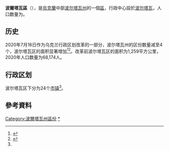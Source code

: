 {{Infobox settlement
| name                    = 波尔塔瓦区
| native_name             = Полтавський район
| native_name_lang        = uk
| settlement_type         = [[区_(乌克兰)|区]]
| image_skyline           = 
| image_caption           = 
| image_flag              = Flag of Poltava Raion.svg
| flag_size               = 115px
| image_shield            = Coat of Arms of Poltavskiy Raion in Poltava Oblast.png
| shield_size             = 85px
| image_map               = Poltavskiy rayon 2020.svg
| map_caption             = 波尔塔瓦区在波尔塔瓦州的位置
| subdivision_type        = [[世界政區索引|国家]]
| subdivision_name        = {{UKR}}
| subdivision_type1       = [[州_(烏克蘭)|州]]
| subdivision_name1       = [[波尔塔瓦州|波尔塔瓦州]]
| established_title       = 建立
| established_date        = 1923年3月7日
| seat_type               = 行政中心
| seat                    = [[波尔塔瓦|波尔塔瓦]]
| parts_type              = 辖区
| parts_style             = coll
| parts                   = 24个[[烏克蘭市鎮|市镇]]<ref name="Ostapenko">{{Cite book |url=https://www.minregion.gov.ua/wp-content/uploads/2020/10/atlas_novogo_atu_2020.pdf |date=2020 |publisher=Міністерство розвитку громад та територій України; Товариство дослідників України |editor-last=Остапенко |editor-first=Павло |edition=2nd |location=Київ |language=uk |script-title=uk:Атлас адміністративно-територіального устрою України: Новий районний поділ та територіальні громади: 2020}}</ref>
| p1                      =
| government_footnotes    = 
| leader_party            = 
| leader_title            = 
| leader_name             = 
| unit_pref               = Metric
| area_footnotes          = 
| area_note               = 
| area_total_km2          = 
| population_as_of        = 2021年
| population_footnotes    = <ref name="ua2021estimate"/>
| population_total        = 589,922
| population_density_km2  = auto
| population_note         = 
| timezone1               = 
| utc_offset1             = 
| timezone1_DST           = 
| utc_offset1_DST         = 
| postal_code_type        = 邮政编码
| postal_code             = 
| area_code_type          = 
| area_code               = 
| iso_code                = 
| website                 = 
| footnotes               = 
}}
'''波爾塔瓦區'''（{{lang-uk|Полтавський район}}），是[[烏克蘭|烏克蘭]]中部[[波尔塔瓦州|波尔塔瓦州]]的一個[[区_(乌克兰)|區]]，行政中心設於[[波尔塔瓦|波尔塔瓦]]，人口数量为{{Ua-pop-est2021|589,922人}}。

== 历史 ==
{{Stack|[[File:Poltavskyi-Raion.png|thumb]]}}
2020年7月18日作为乌克兰行政区划改革的一部分，波尔塔瓦州的区份数量减至4个，波尔塔瓦区的面积显著增加<ref>{{Cite news |date=2020-07-18 |title=Про утворення та ліквідацію районів. Постанова Верховної Ради України № 807-ІХ. |language=uk |url=http://www.golos.com.ua/article/333466 |access-date=2020-10-03 |website=Голос України}}</ref><ref name="2020_reform_maps">{{Cite web |date=2020-07-17 |title=Нові райони: карти + склад |url=https://www.minregion.gov.ua/press/news/novi-rajony-karty-sklad/ |access-date=2022-04-15 |language=uk |website=Міністерство розвитку громад та територій України}}</ref>。改革前波尔塔瓦区的面积为1,259平方公里，2020年人口数量为68,174人。

== 行政区划 ==
波尔塔瓦区下分为24个[[烏克蘭市鎮|市镇]]<ref name="Ostapenko"/>。

==參考資料==
{{Reflist}}

{{DEFAULTSORT:Полтавський район}}
[[Category:波爾塔瓦州區份|Category:波爾塔瓦州區份]]
[[Category:波尔塔瓦区|*]]